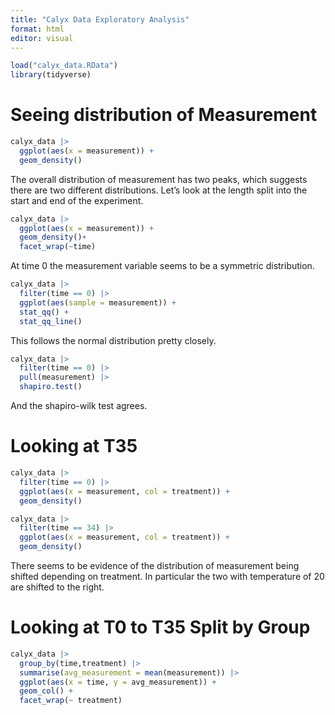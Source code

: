 ```yaml
---
title: "Calyx Data Exploratory Analysis"
format: html
editor: visual
---
```


```r
load("calyx_data.RData")
library(tidyverse)
```

# Seeing distribution of Measurement

```r
calyx_data |> 
  ggplot(aes(x = measurement)) + 
  geom_density()
```

The overall distribution of measurement has two peaks, which suggests there are two different distributions. Let's look at the length split into the start and end of the experiment.

```r
calyx_data |> 
  ggplot(aes(x = measurement)) +
  geom_density()+
  facet_wrap(~time)
```

At time 0 the measurement variable seems to be a symmetric distribution.

```r
calyx_data |> 
  filter(time == 0) |> 
  ggplot(aes(sample = measurement)) +
  stat_qq() +
  stat_qq_line()
```

This follows the normal distribution pretty closely.

```r
calyx_data |> 
  filter(time == 0) |>
  pull(measurement) |> 
  shapiro.test()
```

And the shapiro-wilk test agrees.

# Looking at T35

```r
calyx_data |> 
  filter(time == 0) |> 
  ggplot(aes(x = measurement, col = treatment)) + 
  geom_density()
```

```r
calyx_data |> 
  filter(time == 34) |> 
  ggplot(aes(x = measurement, col = treatment)) + 
  geom_density()
```

There seems to be evidence of the distribution of measurement being shifted depending on treatment. In particular the two with temperature of 20 are shifted to the right.

# Looking at T0 to T35 Split by Group

```r
calyx_data |>
  group_by(time,treatment) |> 
  summarise(avg_measurement = mean(measurement)) |> 
  ggplot(aes(x = time, y = avg_measurement)) +
  geom_col() +
  facet_wrap(~ treatment)
```
